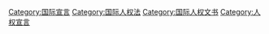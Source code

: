 {{Catmore}}

[[Category:国际宣言|Category:国际宣言]]
[[Category:国际人权法|Category:国际人权法]]
[[Category:国际人权文书|Category:国际人权文书]]
[[Category:人权宣言|Category:人权宣言]]